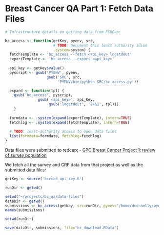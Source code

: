 Breast Cancer QA Part 1: Fetch Data Files
=========================================

```r
# Infrastructure details on getting data from REDCap:

bc_access <- function(getKey, pyenv, src,
                      # TODO: document this least authority idiom
                      .system=system) {
  fetchTemplate <- 'bc_access --fetch <api_key> logstdout'
  exportTemplate <- 'bc_access --export <api_key>'
  
  api_key <- getKey$value()
  pyscript <- gsub('PYENV', pyenv,
                   gsub('SRC', src,
                        'PYENV/bin/python SRC/bc_access.py'))

  expand <- function(tpl) {
    gsub('bc_access', pyscript,
               gsub('<api_key>', api_key,
                    gsub('logstdout', '2>&1', tpl)))
    }
       
  formdata <- .system(expand(exportTemplate), intern=TRUE)
  fetchlog <- .system(expand(fetchTemplate), intern=TRUE)
  
  # TODO: least-authority access to open data files
  list(formdata=formdata, fetchlog=fetchlog)
}
```


Data files were submitted to redcap:
 - [GPC Breast Cancer Project 1: review of survey population][4044]

[4044]: https://redcap.kumc.edu/redcap_v5.7.7/index.php?pid=4044

We fetch all the survey and CRF data from that project as well as the submitted data files:

```r
getKey <- source('bcread_api_key.R')

runDir <- getwd()

setwd("~/projects/bc_qa/data-files")
dataDir <- getwd()
submissions <- bc_access(getKey, src=runDir, pyenv='/home/dconnolly/pyenv/bcqa')
names(submissions)

setwd(runDir)

save(dataDir, submissions, file="bc_download.RData")
```
